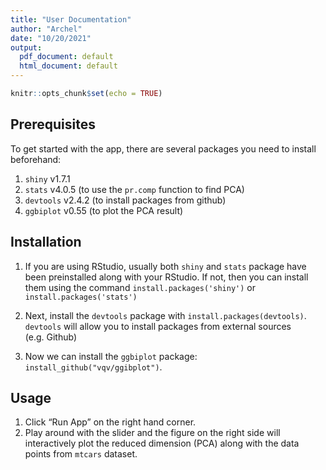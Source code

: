 ```yaml
---
title: "User Documentation"
author: "Archel"
date: "10/20/2021"
output:
  pdf_document: default
  html_document: default
---
```


```r
knitr::opts_chunk$set(echo = TRUE)
```

## Prerequisites

To get started with the app, there are several packages you need to install beforehand:

1. `shiny` v1.7.1
2. `stats` v4.0.5 (to use the `pr.comp` function to find PCA)
3. `devtools` v2.4.2 (to install packages from github)
4. `ggbiplot` v0.55 (to plot the PCA result)

## Installation
1. If you are using RStudio, usually both `shiny` and `stats` package have been preinstalled along with your RStudio. If not, then you can install them using the command `install.packages('shiny')` or `install.packages('stats')`

2. Next, install the `devtools` package with `install.packages(devtools)`. `devtools` will allow you to install packages from external sources (e.g. Github)

3. Now we can install the `ggbiplot` package: `install_github("vqv/ggibplot")`.

## Usage
1. Click "Run App" on the right hand corner.
2. Play around with the slider and the figure on the right side will interactively plot the reduced dimension (PCA) along with the data points from `mtcars` dataset.